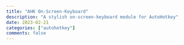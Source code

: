 ```yaml
---
title: "AHK On-Screen-Keyboard"
description: "A stylish on-screen-keyboard module for AutoHotkey"
date: 2023-02-21
categories: ["autohotkey"]
comments: false
---
```


